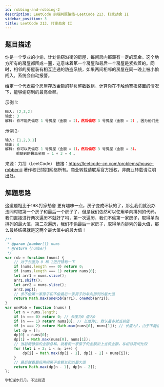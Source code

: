 ```yaml
---
id: robbing-and-robbing-2
description: LeetCode 前端刷题路线-LeetCode 213. 打家劫舍 II
sidebar_position: 3
title: LeetCode 213. 打家劫舍 II
---
```


## 题目描述
你是一个专业的小偷，计划偷窃沿街的房屋，每间房内都藏有一定的现金。这个地方所有的房屋都围成一圈，这意味着第一个房屋和最后一个房屋是紧挨着的。同时，相邻的房屋装有相互连通的防盗系统，如果两间相邻的房屋在同一晚上被小偷闯入，系统会自动报警。

给定一个代表每个房屋存放金额的非负整数数组，计算你在不触动警报装置的情况下，能够偷窃到的最高金额。

示例 1:

```javascript
输入: [2,3,2]
输出: 3
解释: 你不能先偷窃 1 号房屋（金额 = 2），然后偷窃 3 号房屋（金额 = 2）, 因为他们是相邻的。
```

示例 2:

```javascript
输入: [1,2,3,1]
输出: 4
解释: 你可以先偷窃 1 号房屋（金额 = 1），然后偷窃 3 号房屋（金额 = 3）。
     偷窃到的最高金额 = 1 + 3 = 4 。
```

来源：力扣（LeetCode）
链接：https://leetcode-cn.com/problems/house-robber-ii
著作权归领扣网络所有。商业转载请联系官方授权，非商业转载请注明出处。

## 解题思路

这道题相比于198.打家劫舍 更有趣味一点，房子变成环状的了，那么我们就没办法同时取第一个房子和最后一个房子了，但是我们依然可以使用单向排列的代码，我们直接进行两次遍历不就好了吗，第一次遍历，我们不偷第一家房子，取得单向排列的最大值，第二次遍历，我们不偷最后一家房子，取得单向排列的最大值，那么最终结果就是这两个最大值中的最大值！

```javascript
/**
 * @param {number[]} nums
 * @return {number}
 */
var rob = function (nums) {
    // 对于长度为 0 和 1进行特判一下
    if (nums.length === 0) return 0;
    if (nums.length === 1) return nums[0];
    let arr1 = nums.slice();
    arr1.shift();
    let arr2 = nums.slice();
    arr2.pop();
    // 求不偷第一家房子和不偷最后一家房子的单向排列的最大值
    return Math.max(oneRob(arr1), oneRob(arr2));
}
var oneRob = function (nums) {
    let n = nums.length;
    if (n === 0) return 0; // 长度为0 值为0
    if (n === 1) return nums[0]; // 长度为1，默认最多就当前值
    if (n === 2) return Math.max(nums[0], nums[1]); // 长度为2，由于不能相邻偷，就取最大
    let dp = [];
    dp[0] = nums[0];
    dp[1] = Math.max(nums[0], nums[1]);
    // 当前能够偷的金额总和，就看前一家房子的金额加上当前金额，与相邻房间比较
    for (let i = 2; i < n; i++) {
        dp[i] = Math.max(dp[i - 1], dp[i - 2] + nums[i]);
    }
    // 最后就看最后两间房子金额总和的最大值
    return Math.max(dp[n - 1], dp[n - 2]);
};
```


```javascript
学如逆水行舟，不进则退
```


